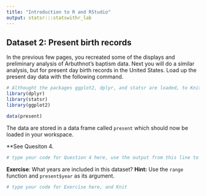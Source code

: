 ```yaml
---
title: "Introduction to R and RStudio"
output: statsr:::statswithr_lab
---
```


## Dataset 2: Present birth records

In the previous few pages, you recreated some of the displays and preliminary 
analysis of Arbuthnot's baptism data. Next you will do a similar analysis, 
but for present day birth records in the United States. Load up the 
present day data with the following command.

```r
# Althought the packages ggplot2, dplyr, and statsr are loaded, to Knit, you must have the library functions in your .Rmd file. Don't erase this code block!
library(dplyr)
library(statsr)
library(ggplot2)
```

```r
data(present)
```

The data are stored in a data frame called `present` which should now be loaded in 
your workspace.

**See Quesiton 4.

```r
# type your code for Question 4 here, use the output from this line to answer Question 4, and Knit

```

<div id="exercise">
**Exercise**: What years are included in this dataset? **Hint:** Use the `range` 
function and `present$year` as its argument.
</div>

```r
# type your code for Exercise here, and Knit

```

